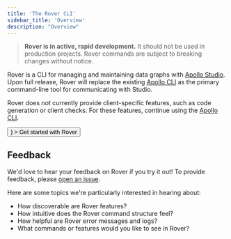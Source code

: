 ```yaml
---
title: 'The Rover CLI'
sidebar_title: 'Overview'
description: "Overview"
---
```



> **Rover is in active, rapid development.** It should not be used in production projects. Rover commands are subject to breaking changes without notice.

Rover is a CLI for managing and maintaining data graphs with [Apollo Studio](https://www.apollographql.com/docs/studio/). Upon full release, Rover will replace the existing [Apollo CLI](https://www.apollographql.com/docs/devtools/cli/) as the primary command-line tool for communicating with Studio.

Rover does _not_ currently provide client-specific features, such as code generation or client checks. For these features, continue using the [Apollo CLI](https://www.apollographql.com/docs/devtools/cli/).

<p>
  <Button
    size="large"
    color={colors.primary}
    as={<Link to="/getting-started" />}
  >
    Get started with Rover
  </Button>
</p>

## Feedback

We'd love to hear your feedback on Rover if you try it out! To provide feedback, please [open an issue](https://github.com/apollographql/rover/issues).

Here are some topics we're particularly interested in hearing about:

* How discoverable are Rover features?
* How intuitive does the Rover command structure feel?
* How helpful are Rover error messages and logs?
* What commands or features would you like to see in Rover?
